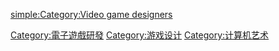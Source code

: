 {{Commonscat|Designers of video games}}

[[Category:電子遊戲研發|Category:電子遊戲研發]]
[[Category:游戏设计|Category:游戏设计]]
[[Category:计算机艺术|Category:计算机艺术]]
[[simple:Category:Video_game_designers|simple:Category:Video game designers]]